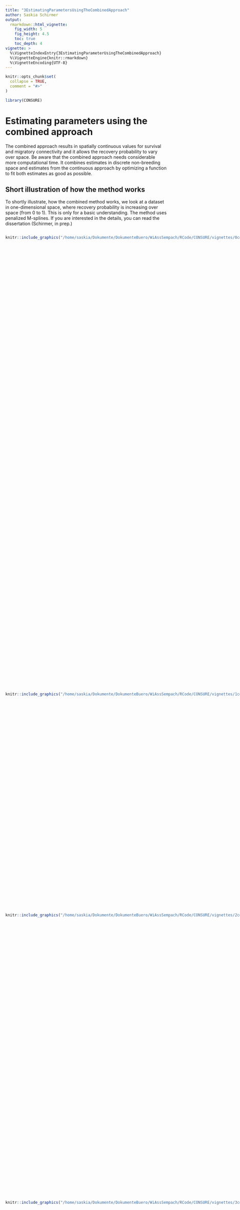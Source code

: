```yaml
---
title: "3EstimatingParametersUsingTheCombinedApproach"
author: Saskia Schirmer
output:
  rmarkdown::html_vignette:
    fig_width: 5
    fig_height: 4.5
    toc: true
    toc_depth: 4
vignette: >
  %\VignetteIndexEntry{3EstimatingParameterUsingTheCombinedApproach}
  %\VignetteEngine{knitr::rmarkdown}
  %\VignetteEncoding{UTF-8}
---
```


```r
knitr::opts_chunk$set(
  collapse = TRUE,
  comment = "#>"
)
```

```r
library(CONSURE)
```

# Estimating parameters using the combined approach

The combined approach results in spatially continuous values for survival and migratory connectivity and it allows the recovery probability to vary over space. Be aware that the combined approach needs considerable more computational time. It combines estimates in discrete non-breeding space and estimates from the continuous approach by optimizing a function to fit both estimates as good as possible.

## Short illustration of how the method works

To shortly illustrate, how the combined method works, we look at a dataset in one-dimensional space, where recovery probability is increasing over space (from 0 to 1). This is only for a basic understanding. The method uses penalized M-splines. If you are interested in the details, you can read the dissertation (Schirmer, in prep.)


:::: {style="display: flex;"}

::: {}

```r
knitr::include_graphics("/home/saskia/Dokumente/DokumenteBuero/WiAssSempach/RCode/CONSURE/vignettes/0comb.png") 

```
:::

::: {}

<br><br><br><br>The continuous approach gives us a continuous estimate for migratory connectivity (green line) assuming a constant recovery probability. If the recovery probability is not constant, the continuous estimate is shifted compared to the true migratory connectivity (black line). Alternatively, we can estimate migratory connectivity for a small number of discrete areas (here: 4). The discrete migratory connectivity is just the proportions, in which one breeding area is distributed between the discrete wintering areas. They are not shifted if recovery probability varies, but they are constant in each area. This results in a step-function (grey line). Now, we want to combine both estimates to obtain a continuous and unbiased estimate of migratory connectivity if recovery probability is not constant.
:::

::::

:::: {style="display: flex;"}
::: {}
```r

knitr::include_graphics("/home/saskia/Dokumente/DokumenteBuero/WiAssSempach/RCode/CONSURE/vignettes/1comb.png") 

```
:::

::: {}

<br><br><br><br>
<br><br>

This is possible, because the area under every migratory connectivity curve is one. No matter, if it is the true migratory connectivity, the continuous or the discrete estimate. So, in the figure on the left, the green area under the continuous curve (green) and the dotted area under the step-function (grey) is the same.
:::

::::


:::: {style="display: flex;"}
::: {}
```r

knitr::include_graphics("/home/saskia/Dokumente/DokumenteBuero/WiAssSempach/RCode/CONSURE/vignettes/2comb.png") 

```
:::

::: {}
<br><br><br><br><br><br>Now, we partition the wintering space (the x-axis) into four discrete areas. When we only consider one area, the area under the curve for the step-function (dotted area) and the area under the continuous function (green) should also be the same. Obviously, the green area is much smaller than the dotted area, because the continuous estimate is biased by the increasing recovery probability.
:::

::::

:::: {style="display: flex;"}
::: {}
```r

knitr::include_graphics("/home/saskia/Dokumente/DokumenteBuero/WiAssSempach/RCode/CONSURE/vignettes/3comb.png") 

```
:::

::: {}
<br><br><br><br>
<br><br><br><br>We can achieve that the green and the dotted area are the same, when we cut the continuous function (green) at the border of the discrete wintering area and shift it upwards until the area under the shifted curve is the same as the dotted area.
:::

::::

:::: {style="display: flex;"}
::: {}
```r

knitr::include_graphics("/home/saskia/Dokumente/DokumenteBuero/WiAssSempach/RCode/CONSURE/vignettes/4comb.png") 

```

:::

::: {}
<br><br><br><br><br><br><br><br> We repeat to cut and shift the continuous curve for all discrete wintering area. The resulting curve is continuous in one discrete wintering area but it is discontinuous at the borders.
:::

::::

:::: {style="display: flex;"}
::: {}
```r

knitr::include_graphics("/home/saskia/Dokumente/DokumenteBuero/WiAssSempach/RCode/CONSURE/vignettes/5comb.png") 

```

:::

::: {}
<br><br><br><br><br><br><br><br>To obtain a continuous curve, we smooth the cut and shifted curve. This results in the combined estimate (orange).
:::

::::

To conclude, we need as input data to obtain combined estimates:
 
 * a continuous estimate of migratory connectivity
 * the boundaries of the discrete wintering areas
 * a discrete estimate of migratory connectivity (the proportions)

The output is:

  * a combined estimate for migratory connectivity
  * a combined estimate for the recovery probability
  
The combined approach does not change the survival estimates obtained by the continuous approach. Therefore, we do not discuss survival in this vignette. See [the vignette on how to estimate parameters using the continuous approach](EstimatingParameters.html) instead.

## One-dimensional space

### Simulated data

The example datasets for the continuous approach are simulated with a linearly increasing recovery probability over space. The data are simulated as described in the [vignette on simulating data](SimulatingDataWithCONSURE.html). The constructor in one-dimensional space looks like the following:

```r
B <- 3
mro <- mark_recapture_object(xrange = c(0, 1),
                    survival = function(w) {
                      stmp <- function(w) 0.5 * w + .4
                      stmp(w / 100222.8)
                    },
                    recovery = function(w) {
                      rtmp <- function(w) 0.2 * w + 0.01
                      rtmp(w / 100222.8)
                    },
                    migratory_connectivity = function(b, w, B = B) {
                      mtmp <- function(b, w, B = B) {
                        truncnorm::dtruncnorm(w, 0, 1,
                                              mean = seq(0.1, 0.9,
                                                         length.out = B)[b],
                                              sd = 0.3)
                        }
                      mtmp(b, w / 100222.8, B)
                    },
                    marked_individuals = rep(100000, B),
                    observation_time = 10, robust = TRUE)

mro <- sim_contin(mro)
mro <- est_parameters(mro, res = 100)
```

Additionally, a split-vector specifies which point belongs to which discrete non-breeding area. Therefore, the length of the split-vector must equal the spatial resolution of the data. In the example, the one-dimensional space is split into 4 different non-breeding areas and the spatial resolution of the data is 0.01, which corresponds to 100 equally spaced values along the x-axis (excluding 0).

```r
split <- rep(1:4, each = 25)
```


The true values of the parameters can be visualized with the function plotMsr:

```r
plot_msr(mro, ylim = c(0,2.5))
```

Note, that the raw probability to die is $1-s$, which is the inverse of the survival probability. In the plot above, this would be just a curve with the negative slope of the survival curve. However, an individual survives first year by year until it dies and the number of survived years differ between the individuals. Therefore, the probability to die over all time steps is a better indicator on how the pattern of dead recoveries will look like in space. The probability to die over all time steps means, that we sum the probability to die in each possible time step: $\sum_{t=1}^T s^{t-1}(1-s) = 1-s^T$. The equal sign applies because it is the partial sum of a geometric series. So, in our example, in 10 years observation time, the probability to die decreases especially near one.

The raw data looks like the following

```r
plot_raw_recoveries(mro, facet_by_age = TRUE)
```

### Estimating the parameters

Firstly, the continuous parameters must be estimated as described in the vignette on estimating continuous parameters.

Secondly, we must define the boundaries of the discrete non-breeding areas. In the moment, this is only possible, when the non-breeding areas are of rectangular shape. The vector knots_prop contains in one-dimensional space the knots separating the discrete non-breeding areas.

```r
knots_prop <-list(latitude = seq(0,100222.8,le=5),
                  longitude = NULL)
```

Thirdly, we need discrete estimates for migratory connectivity or proportions derived from external data or the true proportions derived from the true migratory connectivity function of simulated data. The latter can be calculated using the functions of the package CONSURE, while the former options can be forwarded directly in a later step.

If (and only if) we have simulated data and know the true migratory connectivity function, we can calculate the discrete migratory connectivity (the proportion) in every non-breeding area.

Now, the integral under the true migratory connectivity for every non-breeding area is calculated and stored in the breedingArea-object of the markRecaptureObject.

```r
mro <- calc_discrete_m(mro, knots_prop = knots_prop)
mro$origins$all$m_discrete
```

Now, we need to initialize an optimization_object for the optimization. We forward the mark_recapture_object, the name of the breeding area to be optimized, the split-vector and a vector for lambda. The first entry in this vector is the weight for the smoothing penalty. The second entry is the weight for the penalty of the discrete value. The values are chosen arbitrarily. Which values to choose is not straightforward. Too high values for $\lambda_1$ will lead to a linear combined migratory connectivity estimate. Too low values will lead to a highly variable estimate. How $\lambda_1$ affects the estimate also depends on the value of $\lambda_2$. If $\lambda_2$ is set too low, but $\lambda_1$ enables a good fit (not too smooth, but not too wiggly), then the estimate will be close to the continuous estimate of migratory connectivity and not fit the discrete area under the curve. If $\lambda_2$ is set too high, it will only reflect the smoothing of the histogram given by the discrete values. Nevertheless, the true underlying curve may be just the smoothing of the histogram, e.g., in the case of a normal distribution shown in the example.
```r
o_o <- optimization_object(mark_recapture_object = mro,
                           
                         b = "all",
                         split = split,
                         lambda  = c(.000005,300))
```

Now, we start the optimization. The changeR-argument should be set to TRUE, when the optimization is for the aggregated dataset (breeding area "all"). Then, the combined estimate for the recovery probability will be estimated additionally to the migratory connectivity and the continuous migratory connectivity estimators will be corrected for the overall combined migratory connectivity and stored under markRecaptureObject$estimates$mCorrected. The arguments startTimes, maxit and reltol belong to the optim-function. For additional information see ?optim. The optimization algorithm should be started several times to prevent the process from getting stuck in local minima. If running combEstimate again reveals a different result, the number of startTimes should be set higher. Depending on the data structure the optimization algorithm will not converge in the maximum iterations. Then, we can simply increase the number of maxit. The reltol argument should be neither too high nor too low. The default value should be ok in most cases. 
```r
tmp <- comb_estimate(o_o, start_times = 10, maxit = 100000, reltol = 1e-8, 
                     change_r = TRUE)
```

The output of combEstimate contains the markRecaptureObject with the combined estimates. Additionally, it contains a data.frame with the results from every repetition of the optim-function. The vector val contains the values of the repetitions.
```r
str(tmp, max.level = 1)
```

For the further analysis, the markRecaptureObject from the output must be saved in the initial markRecaptureObject.

```r
mro <- tmp$mark_recapture_object
```

The combined estimator of the migratory connectivity can be visualized using the plot_comb_m-function. The breeding area to be plotted is hidden in the optimization_object. So, check the value of optimization_object$b if another breeding area seems to be plotted than you expect.
```r
m_plot_all <- plot_comb_m(mro,o_o, zlim = c(0,2.6))
```

The combined estimator of the recovery probability can be visualized using the plotCombM-function.

```r
r_plot_all <- plot_comb_r(mro,o_o)
```

To obtain the estimates for each area of origin, change the optimization name. Unless there is a very big sample size for each area of origin, set the argument use_corrected_m to TRUE. This will correct
the continuous estimate by the combined estimate for all areas of origin above. Moreover, set the argument change_r in the function comb_estimate to FALSE (default setting), so that the recovery probability is not estimated for every area of origin.
```r
o_o <- optimization_object(mark_recapture_object = mro,
                           
                         b = "b1",
                         split = split,
                         lambda  = c(.000005,300),
                         use_corrected_m = TRUE)

tmp <- comb_estimate(o_o, start_times = 10, maxit = 100000, reltol = 1e-8, 
                     change_r = FALSE)

mro <- tmp$mark_recapture_object

plot_comb_m(mro,o_o, pdf = TRUE, zlim = c(0,2.6),est_corrected = TRUE)
```

## Two-dimensional space

```r
B <- 3
mro2 <- mark_recapture_object(xrange = c(0,1),
                            yrange = c(0,1),
                            survival = function(w) {
                              stmp <- function(w){-sum(0.25*w)+0.9}
                              stmp(c(w[1] / 100222.8, w[2] / 123642.5))
                              },
                            recovery = function(w){ 
                              rtmp <- function(w) sum(0.2*w[1])+0.01
                              rtmp(c(w[1] / 100222.8, w[2] / 123642.5))
                              },
                            marked_individuals = rep(100000, B) ,
                            migratory_connectivity = function(b, w, lb = 0, ub = 1, B = B){
                               mtmp <- function(b,w){ tmvtnorm::dtmvnorm(w,
                                                   mean = c(c(0.1,0.5,0.9)[b],c(0.1,0.5,0.9)[b]),
                                                 sigma = diag(0.05,2), lower = rep(lb,2),
                                                 upper = rep(ub,2))
                               }
                               mtmp(b, c(w[1] / 100222.8, w[2] / 123642.5))
                            },
                            observation_time = 10)

mro2 <- sim_contin(mro2)
#save(mro2, file = "mro2_paper.Rdata")
mro2 <- est_parameters(mro2, res = 100)
```

The split-vector may look like the following:
```r
split <- c(rep(rep(1:2, each = 50),50),rep(rep(3:4, each = 50),50))
```

```r
plot_msr(mro2)
```
```r
knots_prop <-list(latitude = seq(0,100222.8,le=3),
                  longitude = seq(0,123642.5,le=3))

mro2 <- calc_discrete_m(mro2,knots_prop)

o_o <- optimization_object(mark_recapture_object = mro2,
                         y = list(longitude = seq(0,100222.8,le = 100),
                                  latitude = seq(0,123642.5,le=100)),
                         knots = list(longitude = seq(0,100222.8,le=10),
                                      latitude = seq(0,123642.5,le=10)),
                                   b = "all",
                         split = split,
                         lambda = c(.001,10),use_corrected_m = FALSE
                         )

tmp <- comb_estimate(optimization_object = o_o, maxit = 100000000,start_times =10,reltol = 1e-8, change_r = TRUE)

mro2 <- tmp$mark_recapture_object
save(mro2, file = "mro2_allComb.Rdata")

plot_comb_m(mro2,o_o)
plot_comb_r(mro2,o_o)


num <- 3
b <- paste("b", num, sep = "")

o_o <- optimization_object(mark_recapture_object = mro2,
                         y = list(longitude = seq(0,100222.8,le = 100),
                                  latitude = seq(0,123642.5,le=100)),
                         knots = list(longitude = seq(0,100222.8,le=10),
                                      latitude = seq(0,123642.5,le=10)),
                                   b = b,
                         split = split,
                         lambda = c(1,10),use_corrected_m = TRUE
                         )

#oO$gradient <- NULL

system.time({
    tmp <- comb_estimate(optimization_object = o_o, maxit = 1000000,start_times =10,reltol = 1e-8)
})

mro2 <- tmp$mark_recapture_object
save(mro2, split, file = "mro2_all_b3.Rdata")

-# save(mro2, split, "mro2Increasing.Rdata")

# Figure 4.9
plotCombM(mro2,oO)

```
